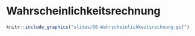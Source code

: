 # Wahrscheinlichkeitsrechnung

```r
knitr::include_graphics("slides/06-Wahrscheinlichkeitsrechnung.gif")
```

 
